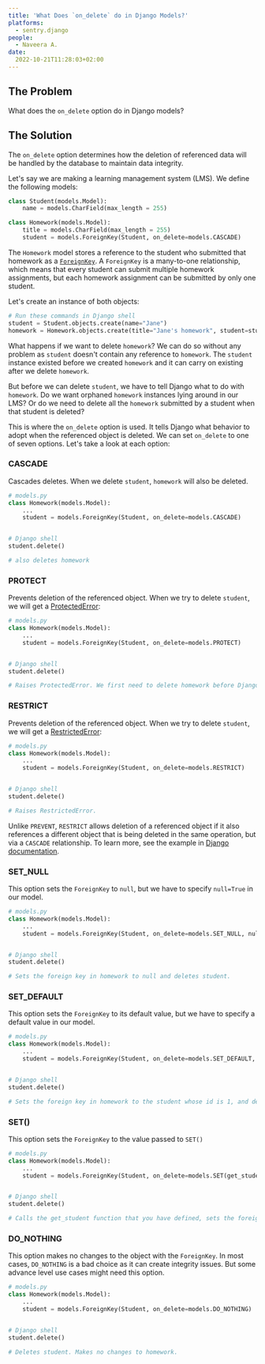 ```yaml
---
title: 'What Does `on_delete` do in Django Models?'
platforms: 
  - sentry.django
people: 
  - Naveera A.
date:
  2022-10-21T11:28:03+02:00
---
```


## The Problem

What does the `on_delete` option do in Django models?

## The Solution

The `on_delete` option determines how the deletion of referenced data will be handled by the database to maintain data integrity.

Let's say we are making a learning management system (LMS). We define the following models:

```python
class Student(models.Model):
	name = models.CharField(max_length = 255)

class Homework(models.Model):
	title = models.CharField(max_length = 255)
	student = models.ForeignKey(Student, on_delete=models.CASCADE)
```

The `Homework` model stores a reference to the student who submitted that homework as a [`ForeignKey`](https://docs.djangoproject.com/en/4.0/ref/models/fields/#django.db.models.ForeignKey). A `ForeignKey` is a many-to-one relationship, which means that every student can submit multiple homework assignments, but each homework assignment can be submitted by only one student.

Let's create an instance of both objects:

```python
# Run these commands in Django shell
student = Student.objects.create(name="Jane")
homework = Homework.objects.create(title="Jane's homework", student=student_1)
```

What happens if we want to delete `homework`? We can do so without any problem as `student` doesn't contain any reference to `homework`. The `student` instance existed before we created `homework` and it can carry on existing after we delete `homework`.

But before we can delete `student`, we have to tell Django what to do with `homework`. Do we want orphaned `homework` instances lying around in our LMS? Or do we need to delete all the `homework` submitted by a student when that student is deleted?

This is where the `on_delete` option is used. It tells Django what behavior to adopt when the referenced object is deleted. We can set `on_delete` to one of seven options. Let's take a look at each option:

### CASCADE

Cascades deletes. When we delete `student`, `homework` will also be deleted.

```python
# models.py
class Homework(models.Model):
	...
	student = models.ForeignKey(Student, on_delete=models.CASCADE)


# Django shell
student.delete()

# also deletes homework
```

### PROTECT

Prevents deletion of the referenced object. When we try to delete `student`, we will get a [ProtectedError](https://docs.djangoproject.com/en/4.0/ref/exceptions/#django.db.models.ProtectedError):

```python
# models.py
class Homework(models.Model):
	...
	student = models.ForeignKey(Student, on_delete=models.PROTECT)


# Django shell
student.delete()

# Raises ProtectedError. We first need to delete homework before Django will allow us to delete student.

```

### RESTRICT

Prevents deletion of the referenced object. When we try to delete `student`, we will get a [RestrictedError](https://docs.djangoproject.com/en/4.0/ref/exceptions/#django.db.models.RestrictedError):

```python
# models.py
class Homework(models.Model):
	...
	student = models.ForeignKey(Student, on_delete=models.RESTRICT)


# Django shell
student.delete()

# Raises RestrictedError.

```

Unlike `PREVENT`, `RESTRICT` allows deletion of a referenced object if it also references a different object that is being deleted in the same operation, but via a `CASCADE` relationship. To learn more, see the example in [Django documentation](https://docs.djangoproject.com/en/4.0/ref/models/fields/#django.db.models.ForeignKey.on_delete).

### SET_NULL

This option sets the `ForeignKey` to `null`, but we have to specify `null=True` in our model.

```python
# models.py
class Homework(models.Model):
	...
	student = models.ForeignKey(Student, on_delete=models.SET_NULL, null=True)


# Django shell
student.delete()

# Sets the foreign key in homework to null and deletes student.

```

### SET_DEFAULT

This option sets the `ForeignKey` to its default value, but we have to specify a default value in our model.

```python
# models.py
class Homework(models.Model):
	...
	student = models.ForeignKey(Student, on_delete=models.SET_DEFAULT, default=1)


# Django shell
student.delete()

# Sets the foreign key in homework to the student whose id is 1, and deletes student.

```

### SET()

This option sets the `ForeignKey` to the value passed to `SET()`

```python
# models.py
class Homework(models.Model):
	...
	student = models.ForeignKey(Student, on_delete=models.SET(get_student))


# Django shell
student.delete()

# Calls the get_student function that you have defined, sets the foreign key in homework to the value returned by the get_student function, and deletes student.

```

### DO_NOTHING

This option makes no changes to the object with the `ForeignKey`. In most cases, `DO_NOTHING` is a bad choice as it can create integrity issues. But some advance level use cases might need this option.

```python
# models.py
class Homework(models.Model):
	...
	student = models.ForeignKey(Student, on_delete=models.DO_NOTHING)


# Django shell
student.delete()

# Deletes student. Makes no changes to homework.

```
